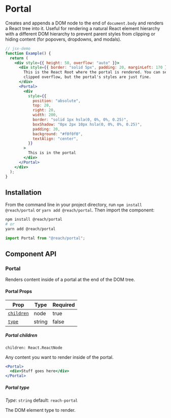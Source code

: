 
<SEO
  title="Portal"
  description="Create and append a DOM node to the end of an HTML document and render a React tree into it"
/>

# Portal

Creates and appends a DOM node to the end of `document.body` and renders a React tree into it. Useful for rendering a natural React element hierarchy with a different DOM hierarchy to prevent parent styles from clipping or hiding content (for popovers, dropdowns, and modals).

```jsx
// jsx-demo
function Example() {
  return (
    <div style={{ height: 50, overflow: "auto" }}>
      <div style={{ border: "solid 5px", padding: 20, marginLeft: 170 }}>
        This is the React Root where the portal is rendered. You can see it has
        clipped overflow, but the portal's styles are just fine.
      </div>
      <Portal>
        <div
          style={{
            position: "absolute",
            top: 20,
            right: 20,
            width: 200,
            border: "solid 1px hsla(0, 0%, 0%, 0.25)",
            boxShadow: "0px 2px 10px hsla(0, 0%, 0%, 0.25)",
            padding: 20,
            background: "#f0f0f0",
            textAlign: "center",
          }}
        >
          This is in the portal
        </div>
      </Portal>
    </div>
  );
}
```

## Installation

From the command line in your project directory, run `npm install @reach/portal` or `yarn add @reach/portal`. Then import the component:

```bash
npm install @reach/portal
# or
yarn add @reach/portal
```

```js
import Portal from "@reach/portal";
```

## Component API

### Portal

Renders content inside of a portal at the end of the DOM tree.

#### Portal Props

| Prop                    | Type   | Required |
| ----------------------- | ------ | -------- |
| [`children`](#children) | node   | true     |
| [`type`](#type)         | string | false    |

##### Portal children

`children: React.ReactNode`

Any content you want to render inside of the portal.

```jsx
<Portal>
  <div>Stuff goes here</div>
</Portal>
```

##### Portal type

_Type_: `string` default: `reach-portal`

The DOM element type to render.
